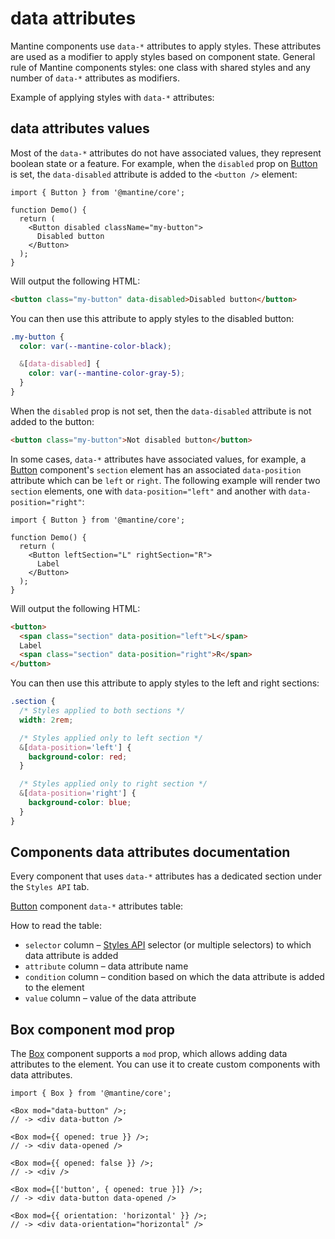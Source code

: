 

# data attributes

Mantine components use `data-*` attributes to apply styles. These attributes are used as
a modifier to apply styles based on component state. General rule of Mantine components
styles: one class with shared styles and any number of `data-*` attributes as modifiers.

Example of applying styles with `data-*` attributes:

<Demo data={StylesDemos.dataAttributes} />

## data attributes values

Most of the `data-*` attributes do not have associated values, they represent boolean
state or a feature. For example, when the `disabled` prop on [Button](/core/button) is set,
the `data-disabled` attribute is added to the `<button />` element:

```tsx
import { Button } from '@mantine/core';

function Demo() {
  return (
    <Button disabled className="my-button">
      Disabled button
    </Button>
  );
}
```

Will output the following HTML:

```html
<button class="my-button" data-disabled>Disabled button</button>
```

You can then use this attribute to apply styles to the disabled button:

```css
.my-button {
  color: var(--mantine-color-black);

  &[data-disabled] {
    color: var(--mantine-color-gray-5);
  }
}
```

When the `disabled` prop is not set, then the `data-disabled` attribute is not added to the
button:

```html
<button class="my-button">Not disabled button</button>
```

In some cases, `data-*` attributes have associated values, for example, a [Button](/core/button)
component's `section` element has an associated `data-position` attribute which can be
`left` or `right`. The following example will render two `section` elements, one with
`data-position="left"` and another with `data-position="right"`:

```tsx
import { Button } from '@mantine/core';

function Demo() {
  return (
    <Button leftSection="L" rightSection="R">
      Label
    </Button>
  );
}
```

Will output the following HTML:

```html
<button>
  <span class="section" data-position="left">L</span>
  Label
  <span class="section" data-position="right">R</span>
</button>
```

You can then use this attribute to apply styles to the left and right sections:

```css
.section {
  /* Styles applied to both sections */
  width: 2rem;

  /* Styles applied only to left section */
  &[data-position='left'] {
    background-color: red;
  }

  /* Styles applied only to right section */
  &[data-position='right'] {
    background-color: blue;
  }
}
```

## Components data attributes documentation

Every component that uses `data-*` attributes has a dedicated section under the `Styles API` tab.

[Button](/core/button) component `data-*` attributes table:

<ModifiersTable
  data={ButtonStylesApi}
  withTableBorder={false}
  my="xl"
  fixedLayout={false}
/>

How to read the table:

- `selector` column – [Styles API](/styles/styles-api) selector (or multiple selectors) to which data attribute is added
- `attribute` column – data attribute name
- `condition` column – condition based on which the data attribute is added to the element
- `value` column – value of the data attribute

## Box component mod prop

The [Box](/core/box) component supports a `mod` prop, which allows adding data attributes to
the element. You can use it to create custom components with data attributes.

```tsx
import { Box } from '@mantine/core';

<Box mod="data-button" />;
// -> <div data-button />

<Box mod={{ opened: true }} />;
// -> <div data-opened />

<Box mod={{ opened: false }} />;
// -> <div />

<Box mod={['button', { opened: true }]} />;
// -> <div data-button data-opened />

<Box mod={{ orientation: 'horizontal' }} />;
// -> <div data-orientation="horizontal" />
```
